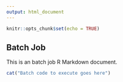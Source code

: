 ```yaml
---
output: html_document
---
```


```r
knitr::opts_chunk$set(echo = TRUE)
```

## Batch Job

This is an batch job R Markdown document. 

```r
cat("Batch code to execute goes here")
```
